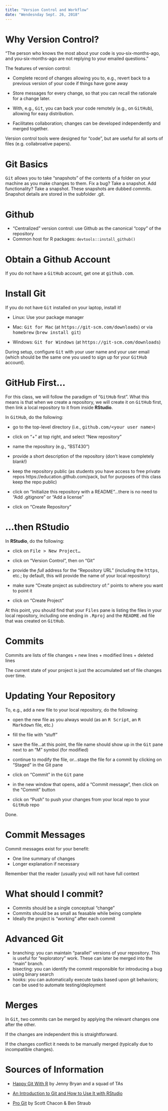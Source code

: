 ```yaml
---
title: "Version Control and Workflow"
date: "Wendesnday Sept. 26, 2018"
---
```



Why Version Control?
===

"The person who knows the most about your code is you-six-months-ago,
and you-six-months-ago are not replying to your emailed questions."

The features of version control:

- Complete record of changes allowing you to, e.g., revert back to a
  previous version of your code if things have gone away

- Store messages for every change, so that you can recall the
  rationale for a change later.

- With, e.g., <tt>Git</tt>, you can back your code remotely (e.g., on
  <tt>GitHub</tt>), allowing for easy distribution.

- Facilitates collaboration; changes can be developed independently
  and merged together.

Version control tools were designed for "code", but are useful for all
sorts of files (e.g. collabroative papers).

Git Basics
===

<tt>Git</tt> allows you to take "snapshots" of the contents of a
folder on your machine as you make changes to them. Fix a bug? Take a
snapshot. Add functionality? Take a snapshot. These snapshots are
dubbed *commits*. Snapshot details are stored in the subfolder .git.

Github
===

+ "Centralized" version control: use Github as the canonical
"copy" of the repository
+ Common host for R packages: `devtools::install_github()`

Obtain a Github Account
===

If you do not have a <tt>GitHub</tt> account, get one at
<tt>github.com</tt>.

Install Git
===

If you do not have <tt>Git</tt> installed on your laptop, install
it!

- Linux: Use your package manager

- Mac: <tt>Git for Mac</tt> (at
  <tt>https://git-scm.com/downloads</tt>) or via <tt>homebrew</tt>
  (<tt>brew install git</tt>)

- Windows: <tt>Git for Windows</tt> (at
  <tt>https://git-scm.com/downloads</tt>)

During setup, configure <tt>Git</tt> with your user name and your user email (which should be
the same one you used to sign up for your <tt>GitHub</tt> account).

GitHub First...
===

For this class, we will follow the paradigm of "<tt>GitHub</tt> first".
What this means is that when we create a repository, we will create it
on <tt>GitHub</tt> first, then link a local repository to it from
inside **RStudio**.

In <tt>GitHub</tt>, do the following:

- go to the top-level directory (i.e., <tt>github.com/&lt;your user
  name&gt;</tt>)

- click on "+" at top right, and select "New repository"

- name the repository (e.g., "BST430")

- provide a short description of the repository (don't leave
  completely blank!)

- keep the repository public (as students you have access to free
  private repos https://education.github.com/pack, but for purposes of
  this class keep the repo public)

- click on "Initialize this repository with a README"...there is no
  need to "Add .gitignore" or "Add a license"

- click on "Create Repository"

...then RStudio
===

In **RStudio**, do the following:

- click on <tt>File &gt; New Project...</tt>

- click on "Version Control", then on "Git"

- provide the *full* address for the "Repository URL" (including the
  <tt>https</tt>, etc.; by default, this will provide the name of your
  local repository)

- make sure "Create project as subdirectory of:" points to where you
  want to point it

- click on "Create Project"

At this point, you should find that your <tt>Files</tt> pane is
listing the files in your local repository, including one ending in
<tt>.Rproj</tt> and the <tt>README.md</tt> file that was created on
<tt>GitHub</tt>.

Commits
===

Commits are lists of file changes
+ new lines
+ modified lines
+ deleted lines

The current state of your project is just the accumulated set of file
changes over time.

Updating Your Repository
===

To, e.g., add a new file to your local repository, do the following:

- open the new file as you always would (as an <tt>R Script</tt>, an
  <tt>R Markdown</tt> file, etc.)

- fill the file with "stuff"

- save the file...at this point, the file name should show up in the
  <tt>Git</tt> pane next to an "M" symbol (for modified)

- continue to modify the file, or...stage the file for a commit by
  clicking on "Staged" in the Git pane

- click on "Commit" in the <tt>Git</tt> pane

- in the new window that opens, add a "Commit message", then click on
  the "Commit" button

- click on "Push" to push your changes from your local repo to your
  <tt>GitHub</tt> repo

Done.

Commit Messages
===

Commit messages exist for your benefit:

+ One line summary of changes
+ Longer explanation if necessary

Remember that the reader (usually you) will not have full context

What should I commit?
===

+ Commits should be a single conceptual "change"
+ Commits should be as small as feasable while being complete
+ Ideally the project is "working" after each commit

Advanced Git
===

+ branching: you can maintain "parallel" versions of your repository.
This is useful for "exploratory" work. These can later be merged into
the "main" branch.
+ bisecting: you can identify the commit responsible for introducing a
bug using binary search
+ hooks: you can automatically execute tasks based upon git behaviors;
can be used to automate testing/deployment

Merges
===

In <tt>Git</tt>, two commits can be merged by applying the relevant changes one after the other.

If the changes are independent this is straightforward.

If the changes conflict it needs to be manually merged (typically due
to incompatible changes).

Sources of Information
===

- [Happy Git With R](http://happygitwithr.com) by Jenny Bryan and a
  squad of TAs

- [An Introduction to Git and How to Use It with
  RStudio](http://r-bio.github.io/intro-git-rstudio/)

- [Pro Git](https://git-scm.com/book/en/v2) by Scott Chacon &amp; Ben
  Straub